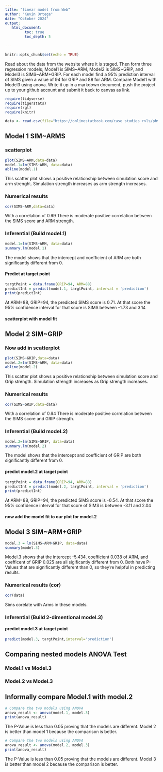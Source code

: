 ```yaml
---
title: "linear model from Web"
author: "Kevin Ortega"
date: "October 2024"
output:
   html_document:
         toc: true
         toc_depth: 5
        
---
```


```r
knitr::opts_chunk$set(echo = TRUE)
```

Read about the data from the website where it is staged.  Then form three regression models; Model1 is SIMS~ARM, Model2 is SIMS~GRIP, and Model3 is SIMS~ARM+GRIP. For each model find a 95% prediction interval of SIMS given a value of 94  for GRIP and 88 for ARM. Compare Model1 with Model3 using anova. Write it up in a markdown document, push the project up to your github account and submit it back to canvas as link. 

 


```r
require(tidyverse)
require(tigerstats)
require(rgl)
require(knitr)

```

```r
data <- read.csv(file="https://onlinestatbook.com/case_studies_rvls/physical_strength/data.txt",sep="",header=TRUE)  

```

## Model 1 SIM~ARMS

### scatterplot

```r
plot(SIMS~ARM,data=data)
model.1=lm(SIMS~ARM, data=data)
abline(model.1)
```

This scatter plot shows a positive relationship between simulation score and arm strenght. Simulation strength increases as arm strength increases.

### Numerical results

```r
cor(SIMS~ARM,data=data)
```
With a correlation of 0.69 There is moderate positive correlation between the SIMS score and ARM strength.


### Inferential  (Build model.1)

```r
model.1=lm(SIMS~ARM, data=data)
summary.lm(model.1)
```

The model shows that the intercept and coefficient of ARM are both significantly different from 0.

#### Predict at target point

```r
targtPoint = data.frame(GRIP=94, ARM=88)
predictInt = predict(model.1, targtPoint, interval = 'prediction')
print(predictInt)
```

At ARM=88, GRIP=94, the predicted SIMS score is 0.71. At that score the 95% confidence interval for that score is SIMS between -1.73 and 3.14

#### scatterplot with model fit
  

## Model 2 SIM~GRIP

### Now add in scatterplot

```r
plot(SIMS~GRIP,data=data)
model.2=lm(SIMS~ARM, data=data)
abline(model.2)
```
This scatter plot shows a positive relationship between simulation score and Grip strength. Simulation strength increases as Grip strength increases.


### Numerical results 

```r
cor(SIMS~GRIP,data=data)
```
With a correlation of 0.64 There is moderate positive correlation between the SIMS score and GRIP strength.

### Inferential  (Build model.2)

```r
model.2=lm(SIMS~GRIP, data=data)
summary.lm(model.2)
```
  
The model shows that the intercept and coefficient of GRIP are both significantly different from 0.

#### predict model.2 at target point

```r
targtPoint = data.frame(GRIP=94, ARM=88)
predictInt = predict(model.2, targtPoint, interval = 'prediction')
print(predictInt)
```
At ARM=88, GRIP=94, the predicted SIMS score is -0.54. At that score the 95% confidence interval for that score of SIMS is between -3.11 and 2.04

#### now add the model fit to our plot for model.2
  


## Model 3 SIM~ARM+GRIP

```r
model.3 = lm(SIMS~ARM+GRIP, data=data)
summary(model.3)
```

Model.3 shows that the intercept -5.434, coefficient 0.038 of ARM, and coefficent of GRIP 0.025 are all sigificantly different from 0. Both have P-Values that are significantly different than 0, so they're helpful in predicting results.

### Numerical results (cor)

```r
cor(data)
```
Sims corelate with Arms in these models.  
  
### Inferential  (Build 2-dimentional model.3)

#### predict model.3 at target point
```r
predict(model.3, targtPoint,interval='prediction')
```
  


## Comparing nested models ANOVA Test

### Model.1 vs Model.3
### Model.2 vs Model.3

## Informally compare Model.1 with model.2

```r
# Compare the two models using ANOVA
anova_result <- anova(model.1, model.3)
print(anova_result)
```
The P-Value is less than 0.05 proving that the models are different. Model 2 is better than model 1 because the comparison is better.

```r
# Compare the two models using ANOVA
anova_result <- anova(model.2, model.3)
print(anova_result)
```
The P-Value is less than 0.05 proving that the models are different. Model 3 is better than model 2 because the comparison is better.
